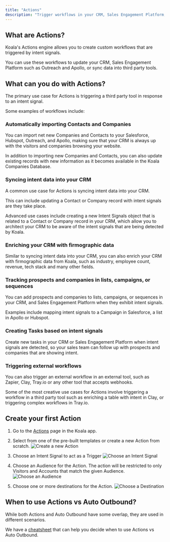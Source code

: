```yaml
---
title: "Actions"
description: "Trigger workflows in your CRM, Sales Engagement Platform, or third party tools when a new intent signal is detected."
---
```


## What are Actions?

Koala's Actions engine allows you to create custom workflows that are triggered by intent signals.

You can use these workflows to update your CRM, Sales Engagement Platform such as Outreach and Apollo,
or sync data into third party tools.

## What can you do with Actions?
The primary use case for Actions is triggering a third party tool in response to an intent signal.

Some examples of workflows include:

### Automatically importing Contacts and Companies

You can import net new Companies and Contacts to your Salesforce, Hubspot, Outreach, and Apollo, making sure 
that your CRM is always up with the visitors and companies browsing your website.

In addition to importing new Companies and Contacts, you can also update existing records with new information as 
it becomes available in the Koala Companies Database.

### Syncing intent data into your CRM
A common use case for Actions is syncing intent data into your CRM.

This can include updating a Contact or Company record with intent signals are they take place.

Advanced use cases include creating a new Intent Signals object that is related to a Contact or Company record in your CRM, which allow you
to architect your CRM to be aware of the intent signals that are being detected by Koala.


### Enriching your CRM with firmographic data
Similar to syncing intent data into your CRM, you can also enrich your CRM with firmographic data from Koala, such as industry, employee count, revenue, tech stack
and many other fields.

### Tracking prospects and companies in lists, campaigns, or sequences
You can add prospects and companies to lists, campaigns, or sequences in your CRM, and Sales Engagement Platform when they exhibit intent signals.

Examples include mapping intent signals to a Campaign in Salesforce, a list in Apollo or Hubspot.

### Creating Tasks based on intent signals
Create new tasks in your CRM or Sales Engagement Platform when intent signals are detected, so your sales team can follow up with prospects and companies that are showing intent.

### Triggering external workflows
You can also trigger an external workflow in an external tool, such as Zapier, Clay, Tray.io or any other tool that accepts webhooks.

Some of the most creative use cases for Actions involve triggering a workflow in a third party tool such as enriching a table with intent in Clay, or
triggering complex workflows in Tray.io.

## Create your first Action
1. Go to the [Actions](https://app.getkoala.com/goto/automations) page in the Koala app.

2. Select from one of the pre-built templates or create a new Action from scratch.
![Create a new Action](/images/automations/actions/templates.png)

3. Choose an Intent Signal to act as a Trigger
![Choose an Intent Signal](/images/automations/actions/intent.png)

4. Choose an Audience for the Action. The action will be restricted to only Visitors and Accounts that match the given Audience.
![Choose an Audience](/images/automations/actions/audience.png)

5. Choose one or more destinations for the Action.
![Choose a Destination](/images/automations/actions/destinations.png)

## When to use Actions vs Auto Outbound?
While both Actions and Auto Outbound have some overlap, they are used in different scenarios.

We have a [cheatsheet](/docs/automations/intro#when-to-use-actions-vs-auto-outbound) that can help you decide when to use Actions vs Auto Outbound.